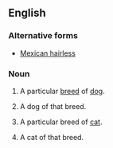 ==English==

===Alternative forms===
*[[Mexican hairless]]

===Noun===
{{en-noun|head=[[Mexican]] [[hairless|Hairless]]|es|-}}<!-- 'Mexican Hairlesses' has only 50 Google hits -->

# {{context|uncountable|lang=en}} A particular [[breed]] of [[dog]].
# {{context|countable|lang=en}} A dog of that breed.
# {{context|uncountable|lang=en}} A particular breed of [[cat]].
# {{context|countable|lang=en}} A cat of that breed.